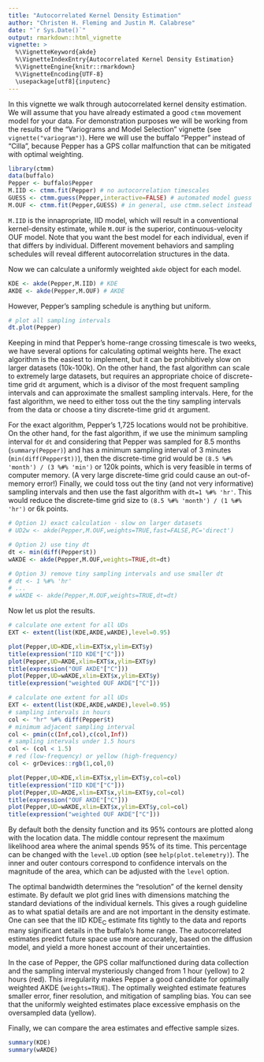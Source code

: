 ```yaml
---
title: "Autocorrelated Kernel Density Estimation"
author: "Christen H. Fleming and Justin M. Calabrese"
date: "`r Sys.Date()`"
output: rmarkdown::html_vignette
vignette: >
  %\VignetteKeyword{akde}
  %\VignetteIndexEntry{Autocorrelated Kernel Density Estimation}
  %\VignetteEngine{knitr::rmarkdown}
  %\VignetteEncoding{UTF-8}
  \usepackage[utf8]{inputenc}
---
```


In this vignette we walk through autocorrelated kernel density estimation. We will assume that you have already estimated a good `ctmm` movement model for your data. For demonstration purposes we will be working from the results of the "Variograms and Model Selection" vignette (see `vignette("variogram")`). Here we will use the buffalo "Pepper" instead of "Cilla", because Pepper has a GPS collar malfunction that can be mitigated with optimal weighting.

```r
library(ctmm)
data(buffalo)
Pepper <- buffalo$Pepper
M.IID <- ctmm.fit(Pepper) # no autocorrelation timescales
GUESS <- ctmm.guess(Pepper,interactive=FALSE) # automated model guess
M.OUF <- ctmm.fit(Pepper,GUESS) # in general, use ctmm.select instead
```

`M.IID` is the innapropriate, IID model, which will result in a conventional kernel-density estimate, while `M.OUF` is the superior, continuous-velocity OUF model. Note that you want the best model for each individual, even if that differs by individual. Different movement behaviors and sampling schedules will reveal different autocorrelation structures in the data.

Now we can calculate a uniformly weighted `akde` object for each model.

```r
KDE <- akde(Pepper,M.IID) # KDE
AKDE <- akde(Pepper,M.OUF) # AKDE
```

However, Pepper's sampling schedule is anything but uniform.

```r
# plot all sampling intervals
dt.plot(Pepper)
```

Keeping in mind that Pepper's home-range crossing timescale is two weeks, we have several options for calculating optimal weights here. The exact algorithm is the easiest to implement, but it can be prohibitively slow on larger datasets (10k-100k). On the other hand, the fast algorithm can scale to extremely large datasets, but requires an appropriate choice of discrete-time grid `dt` argument, which is a divisor of the most frequent sampling intervals and can approximate the smallest sampling intervals. Here, for the fast algorithm, we need to either toss out the the tiny sampling intervals from the data or choose a tiny discrete-time grid `dt` argument.

For the exact algorithm, Pepper's 1,725 locations would not be prohibitive. On the other hand, for the fast algorithm, if we use the minimum sampling interval for `dt` and considering that Pepper was sampled for 8.5 months (`summary(Pepper)`) and has a minimum sampling interval of 3 minutes (`min(diff(Pepper$t))`), then the discrete-time grid would be `(8.5 %#% 'month') / (3 %#% 'min')` or 120k points, which is very feasible in terms of computer memory. (A very large discrete-time grid could cause an out-of-memory error!) Finally, we could toss out the tiny (and not very informative) sampling intervals and then use the fast algorithm with `dt=1 %#% 'hr'`. This would reduce the discrete-time grid size to  `(8.5 %#% 'month') / (1 %#% 'hr')` or 6k points.

```r
# Option 1) exact calculation - slow on larger datasets
# UD2w <- akde(Pepper,M.OUF,weights=TRUE,fast=FALSE,PC='direct')

# Option 2) use tiny dt
dt <- min(diff(Pepper$t))
wAKDE <- akde(Pepper,M.OUF,weights=TRUE,dt=dt)

# Option 3) remove tiny sampling intervals and use smaller dt
# dt <- 1 %#% 'hr'
# ...
# wAKDE <- akde(Pepper,M.OUF,weights=TRUE,dt=dt)
```

Now let us plot the results.

```r
# calculate one extent for all UDs
EXT <- extent(list(KDE,AKDE,wAKDE),level=0.95)

plot(Pepper,UD=KDE,xlim=EXT$x,ylim=EXT$y)
title(expression("IID KDE"["C"]))
plot(Pepper,UD=AKDE,xlim=EXT$x,ylim=EXT$y)
title(expression("OUF AKDE"["C"]))
plot(Pepper,UD=wAKDE,xlim=EXT$x,ylim=EXT$y)
title(expression("weighted OUF AKDE"["C"]))
```

```r
# calculate one extent for all UDs
EXT <- extent(list(KDE,AKDE,wAKDE),level=0.95)
# sampling intervals in hours
col <- "hr" %#% diff(Pepper$t)
# minimum adjacent sampling interval
col <- pmin(c(Inf,col),c(col,Inf))
# sampling intervals under 1.5 hours
col <- (col < 1.5)
# red (low-frequency) or yellow (high-frequency)
col <- grDevices::rgb(1,col,0)

plot(Pepper,UD=KDE,xlim=EXT$x,ylim=EXT$y,col=col)
title(expression("IID KDE"["C"]))
plot(Pepper,UD=AKDE,xlim=EXT$x,ylim=EXT$y,col=col)
title(expression("OUF AKDE"["C"]))
plot(Pepper,UD=wAKDE,xlim=EXT$x,ylim=EXT$y,col=col)
title(expression("weighted OUF AKDE"["C"]))
```

By default both the density function and its 95% contours are plotted along with the location data. The middle contour represent the maximum likelihood area where the animal spends 95% of its time. This percentage can be changed with the `level.UD` option (see `help(plot.telemetry)`). The inner and outer contours correspond to confidence intervals on the magnitude of the area, which can be adjusted with the `level` option.

The optimal bandwidth determines the "resolution" of the kernel density estimate. By default we plot grid lines with dimensions matching the standard deviations of the individual kernels. This gives a rough guideline as to what spatial details are and are not important in the density estimate. One can see that the IID KDE<sub>C</sub> estimate fits tightly to the data and reports many significant details in the buffalo's home range. The autocorrelated estimates predict future space use more accurately, based on the diffusion model, and yield a more honest account of their uncertainties.

In the case of Pepper, the GPS collar malfunctioned during data collection and the sampling interval mysteriously changed from 1 hour (yellow) to 2 hours (red). This irregularity makes Pepper a good candidate for optimally weighted AKDE (`weights=TRUE`). The optimally weighted estimate features smaller error, finer resolution, and mitigation of sampling bias. You can see that the uniformly weighted estimates place excessive emphasis on the oversampled data (yellow).

Finally, we can compare the area estimates and effective sample sizes.

```r
summary(KDE)
summary(wAKDE)
```
